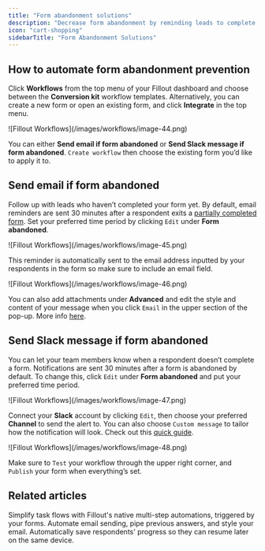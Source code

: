 ```yaml
---
title: "Form abandonment solutions"
description: "Decrease form abandonment by reminding leads to complete your form and notifying your team members when a form hasn’t been finished yet through Conversion Kit workflows."
icon: "cart-shopping"
sidebarTitle: "Form Abandonment Solutions"
---
```


## How to automate form abandonment prevention

Click **Workflows** from the top menu of your Fillout dashboard and choose between the **Conversion kit** workflow templates. Alternatively, you can create a new form or open an existing form, and click **Integrate** in the top menu.

<Frame>
  ![Fillout Workflows](/images/workflows/image-44.png)
</Frame>

You can either **Send email if form abandoned** or **Send Slack message if form abandoned**. `Create workflow` then choose the existing form you’d like to apply it to.

## Send email if form abandoned

Follow up with leads who haven’t completed your form yet. By default, email reminders are sent 30 minutes after a respondent exits a [partially completed form](/help/partial-submissions). Set your preferred time period by clicking `Edit` under **Form abandoned**.

<Frame>
  ![Fillout Workflows](/images/workflows/image-45.png)
</Frame>

This reminder is automatically sent to the email address inputted by your respondents in the form so make sure to include an email field.

<Frame>
  ![Fillout Workflows](/images/workflows/image-46.png)
</Frame>

You can also add attachments under **Advanced** and edit the style and content of your message when you click `Email` in the upper section of the pop-up. More info [here](/help/custom-emails).

## Send Slack message if form abandoned

You can let your team members know when a respondent doesn’t complete a form. Notifications are sent 30 minutes after a form is abandoned by default. To change this, click `Edit` under **Form abandoned** and put your preferred time period.

<Frame>
  ![Fillout Workflows](/images/workflows/image-47.png)
</Frame>

Connect your **Slack** account by clicking `Edit`, then choose your preferred **Channel** to send the alert to. You can also choose `Custom message` to tailor how the notification will look. Check out this [quick guide](/help/slack).

<Frame>
  ![Fillout Workflows](/images/workflows/image-48.png)
</Frame>

Make sure to `Test` your workflow through the upper right corner, and `Publish` your form when everything’s set.

## Related articles

<CardGroup cols={3}>
  <Card title="Workflows" icon="code-branch" iconType="regular" color="#FFC738" href="/help/workflows">
    Simplify task flows with Fillout's native multi-step automations, triggered by your forms.
  </Card>
  <Card title="Custom email notifications" icon="envelope-open-text" iconType="regular" color="#FFC738" href="/help/custom-emails">
    Automate email sending, pipe previous answers, and style your email.
  </Card>
  <Card title="Partial submissions" icon="circle-half-stroke" iconType="regular" color="#FFC738" href="/help/partial-submissions">
    Automatically save respondents' progress so they can resume later on the same device.
  </Card>
</CardGroup>